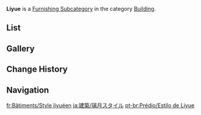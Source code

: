 {{Terminology Infobox
|title        = Liyue
|image        = Icon Housing Building Liyue.png
|type         = Item Groups
|type2        = Furnishing Subcategories
|type3        = Exterior Furnishings
|type4        = Building
}}
'''Liyue''' is a [[Furnishing Subcategory]] in the category [[Building]].

==List==
{{Furnishings by Category Table|Building Liyue|nocategory=1|version=1}}

==Gallery==
{{Furnishings by Category Gallery|Building Liyue}}

==Change History==
{{Change History|1.5}}

==Navigation==
{{Furnishing Navbox|exterior}}

[[Category:Building Liyue| ]]

[[fr:Bâtiments/Style liyuéen]]
[[ja:建築/璃月スタイル]]
[[pt-br:Prédio/Estilo de Liyue]]
